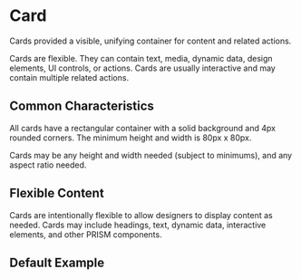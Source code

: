 
<Meta title="Elements/Card/Overview" component={Card} />

# Card

Cards provided a visible, unifying container for content and related actions.

Cards are flexible. They can contain text, media, dynamic data, design elements, UI controls, or actions. Cards are usually interactive and may contain multiple related actions.

## Common Characteristics

All cards have a rectangular container with a solid background and 4px rounded corners. The minimum height and width is 80px x 80px.

Cards may be any height and width needed (subject to minimums), and any aspect ratio needed.

## Flexible Content

Cards are intentionally flexible to allow designers to display content as needed. Cards may include headings, text, dynamic data, interactive elements, and other PRISM components.

## Default Example

<Canvas>
  <Story name='Card' id='patterns-loginwindow--basic' />
</Canvas>

